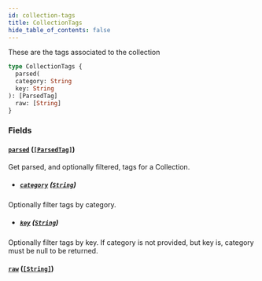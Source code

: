 ```yaml
---
id: collection-tags
title: CollectionTags
hide_table_of_contents: false
---
```



These are the tags associated to the collection

```graphql
type CollectionTags {
  parsed(
  category: String
  key: String
): [ParsedTag]
  raw: [String]
}
```


### Fields

#### [`parsed`](#) ([`[ParsedTag]`](/demand/api/graphql-storefront/reference/objects/parsed-tag))

Get parsed, and optionally filtered, tags for a Collection.
- ##### [`category`](#) ([`String`](/demand/api/graphql-storefront/reference/scalars/string))

Optionally filter tags by category.


- ##### [`key`](#) ([`String`](/demand/api/graphql-storefront/reference/scalars/string))

Optionally filter tags by key. If category is not provided, but key is, category must be null to be returned.


#### [`raw`](#) ([`[String]`](/demand/api/graphql-storefront/reference/scalars/string))






